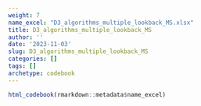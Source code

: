 ```yaml
---
weight: 7
name_excel: "D3_algorithms_multiple_lookback_MS.xlsx"
title: D3_algorithms_multiple_lookback_MS
author: ''
date: '2023-11-03'
slug: D3_algorithms_multiple_lookback_MS
categories: []
tags: []
archetype: codebook
---
```


```r
html_codebook(rmarkdown::metadata$name_excel)
```
